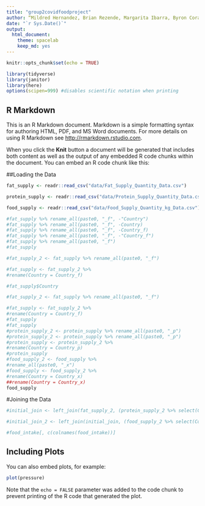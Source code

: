 ```yaml
---
title: "group2covidfoodproject"
author: “Mildred Hernandez, Brian Rezende, Margarita Ibarra, Byron Corado”
date: "`r Sys.Date()`"
output:
  html_document: 
    theme: spacelab
    keep_md: yes
---
```


```r
knitr::opts_chunk$set(echo = TRUE)
```

```r
library(tidyverse)
library(janitor)
library(here)
options(scipen=999) #disables scientific notation when printing
```

## R Markdown

This is an R Markdown document. Markdown is a simple formatting syntax for authoring HTML, PDF, and MS Word documents. For more details on using R Markdown see <http://rmarkdown.rstudio.com>.

When you click the **Knit** button a document will be generated that includes both content as well as the output of any embedded R code chunks within the document. You can embed an R code chunk like this:

##Loading the Data

```r
fat_supply <- readr::read_csv("data/Fat_Supply_Quantity_Data.csv")
```

```r
protein_supply <- readr::read_csv("data/Protein_Supply_Quantity_Data.csv")
```

```r
food_supply <- readr::read_csv("data/Food_Supply_Quantity_kg_Data.csv")
```


```r
#fat_supply %>% rename_all(paste0, "_f", -"Country")
#fat_supply %>% rename_all(paste0, "_f", -Country)
#fat_supply %>% rename_all(paste0, "_f", -Country_f)
#fat_supply %>% rename_all(paste0, "_f", -"Country_f")
#fat_supply %>% rename_all(paste0, "_f")
#fat_supply
```


```r
#fat_supply_2 <- fat_supply %>% rename_all(paste0, "_f")
```


```r
#fat_supply <- fat_supply_2 %>%
#rename(Country = Country_f)
```


```r
#fat_supply$Country
```


```r
#fat_supply_2 <- fat_supply %>% rename_all(paste0, "_f")
```


```r
#fat_supply <- fat_supply_2 %>%
#rename(Country = Country_f)
#fat_supply
#fat_supply
#protein_supply_2 <- protein_supply %>% rename_all(paste0, "_p")
#protein_supply_2 <- protein_supply %>% rename_all(paste0, "_p")
#protein_supply <- protein_supply_2 %>%
#rename(Country = Country_p)
#protein_supply
#food_supply_2 <- food_supply %>%
#rename_all(paste0, "_x")
#food_supply <- food_supply_2 %>%
#rename(Country = Country_x)
##rename(Country = Country_x)
food_supply
```

#Joining the Data
```r
#initial_join <- left_join(fat_supply_2, (protein_supply_2 %>% select(Country, food_division_p)), by="Country")
```

```r
#initial_join_2 <- left_join(initial_join, (food_supply_2 %>% select(Country, food_division_x)), by="Country")
```
```r
#food_intake[, c(colnames(food_intake))]
```

## Including Plots

You can also embed plots, for example:

```r
plot(pressure)
```

Note that the `echo = FALSE` parameter was added to the code chunk to prevent printing of the R code that generated the plot.
